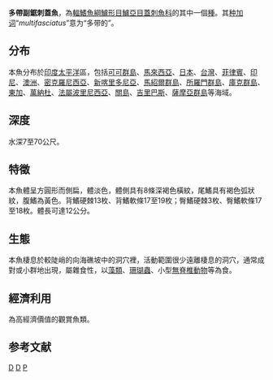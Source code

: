 {{Speciesbox 
| taxon = Paracentropyge multifasciata
| image = Paracentropyge multifasciatus.jpg
| status = LC 
| status_system = IUCN3.1
| authority = [[Smith|Smith]] & [[Radcliffe|Radcliffe]], 1911
| synonyms = *''Centropyge multifasciatus''<br /><small>Smith & Radcliffe, 1911</small>
*''Holacanthus multifasciatus''<br /><small>Smith & Radcliffe, 1911</small>
*''Centropyge multifasciata''<br /><small>Smith & Radcliffe, 1911</small>
*''Centropyge multifasciatus''<br /><small>Smith & Radcliffe, 1911</small>
}}
'''多帶副鋸刺蓋魚'''，為[[輻鰭魚綱|輻鰭魚綱]][[鱸形目|鱸形目]][[鱸亞目|鱸亞目]][[蓋刺魚科|蓋刺魚科]]的其中一個[[種|種]]。其[[种加词|种加词]]“''multifasciatus''”意为“多带的”。

==分布==
本魚分布於[[印度|印度]][[太平洋|太平洋]]區，包括[[可可群島|可可群島]]、[[馬來西亞|馬來西亞]]、[[日本|日本]]、[[台灣|台灣]]、[[菲律賓|菲律賓]]、[[印尼|印尼]]、[[澳洲|澳洲]]、[[密克羅尼西亞|密克羅尼西亞]]、[[新喀里多尼亞|新喀里多尼亞]]、[[馬紹爾群島|馬紹爾群島]]、[[所羅門群島|所羅門群島]]、[[庫克群島|庫克群島]]、[[東加|東加]]、[[萬納杜|萬納杜]]、[[法屬波里尼西亞|法屬波里尼西亞]]、[[關島|關島]]、[[吉里巴斯|吉里巴斯]]、[[薩摩亞群島|薩摩亞群島]]等海域。

==深度==
水深7至70公尺。

==特徵==
本魚體呈方圓形而側扁，體淡色，體側具有8條深褐色橫紋，尾鰭具有褐色弧狀紋，腹鰭為黃色。背鰭硬棘13枚、背鰭軟條17至19枚；臀鰭硬棘3枚、臀鰭軟條17至18枚。體長可達12公分。

==生態==
本魚棲息於較陡峭的向海礁坡中的洞穴裡，活動範圍很少遠離棲息的洞穴，通常成對或小群地出現，屬雜食性，以[[藻類|藻類]]、[[珊瑚蟲|珊瑚蟲]]、小型[[無脊椎動物|無脊椎動物]]等為食。

==經濟利用==
為高經濟價值的觀賞魚類。

==参考文献==
{{Reflist}}

{{Taxonbar|from=Q1057075}}

[[Category:觀賞魚|D]]
[[Category:副鋸刺蓋魚屬|D]]
[[Category:1911年描述的魚類|P]]